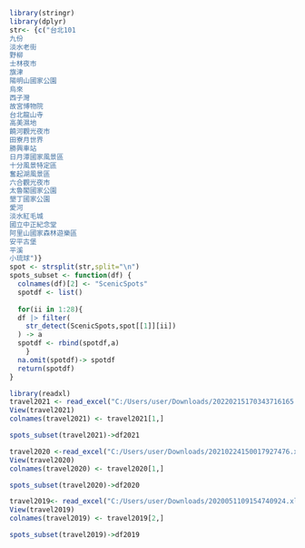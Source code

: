 ```r
library(stringr)
library(dplyr)
str<- {c("台北101
九份
淡水老街
野柳
士林夜市
旗津
陽明山國家公園
烏來
西子灣
故宮博物院
台北龍山寺
高美濕地
饒河觀光夜市
田寮月世界
勝興車站
日月潭國家風景區
十分風景特定區
奮起湖風景區
六合觀光夜市
太魯閣國家公園
墾丁國家公園
愛河
淡水紅毛城
國立中正紀念堂
阿里山國家森林遊樂區
安平古堡
平溪
小琉球")}
spot <- strsplit(str,split="\n")
spots_subset <- function(df) {
  colnames(df)[2] <- "ScenicSpots"
  spotdf <- list()
  
  for(ii in 1:28){
  df |> filter(
    str_detect(ScenicSpots,spot[[1]][ii])
  ) -> a
  spotdf <- rbind(spotdf,a)
    }
  na.omit(spotdf)-> spotdf
  return(spotdf)
}
```

```r
library(readxl)
travel2021 <- read_excel("C:/Users/user/Downloads/20220215170343716165.xlsx_.xlsx")
View(travel2021)
colnames(travel2021) <- travel2021[1,]

spots_subset(travel2021)->df2021
```

```r
travel2020 <-read_excel("C:/Users/user/Downloads/20210224150017927476.xlsx_.xlsx")
View(travel2020)
colnames(travel2020) <- travel2020[1,]

spots_subset(travel2020)->df2020
```

```r
travel2019<- read_excel("C:/Users/user/Downloads/2020051109154740924.xlsx_.xlsx")
View(travel2019)
colnames(travel2019) <- travel2019[2,]

spots_subset(travel2019)->df2019
```
